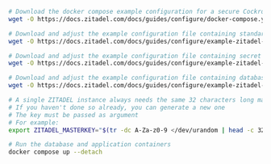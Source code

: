 ```bash
# Download the docker compose example configuration for a secure CockroachDB. For example:
wget -O https://docs.zitadel.com/docs/guides/configure/docker-compose.yaml

# Download and adjust the example configuration file containing standard configuration
wget -O https://docs.zitadel.com/docs/guides/configure/example-zitadel-config.yaml /tmp/

# Download and adjust the example configuration file containing secret configuration
wget -O https://docs.zitadel.com/docs/guides/configure/example-zitadel-secrets.yaml /tmp/

# Download and adjust the example configuration file containing database initialization configuration
wget -O https://docs.zitadel.com/docs/guides/configure/example-zitadel-init-steps.yaml /tmp/

# A single ZITADEL instance always needs the same 32 characters long masterkey
# If you haven't done so already, you can generate a new one
# The key must be passed as argument
# For example:
export ZITADEL_MASTERKEY="$(tr -dc A-Za-z0-9 </dev/urandom | head -c 32)"

# Run the database and application containers
docker compose up --detach
```
